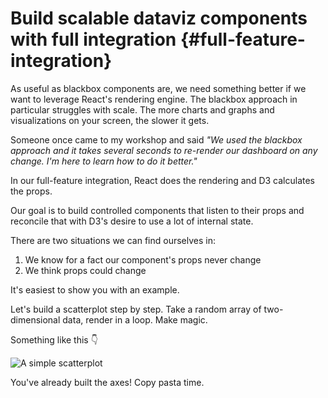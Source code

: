 # Build scalable dataviz components with full integration {#full-feature-integration}

As useful as blackbox components are, we need something better if we want to
leverage React's rendering engine. The blackbox approach in particular
struggles with scale. The more charts and graphs and visualizations on your
screen, the slower it gets.

Someone once came to my workshop and said _"We used the blackbox approach and
it takes several seconds to re-render our dashboard on any change. I'm here to
learn how to do it better."_

In our full-feature integration, React does the rendering and D3 calculates the
props.

Our goal is to build controlled components that listen to their props and
reconcile that with D3's desire to use a lot of internal state.

There are two situations we can find ourselves in:

1. We know for a fact our component's props never change
2. We think props could change

It's easiest to show you with an example.

Let's build a scatterplot step by step. Take a random array of two-dimensional
data, render in a loop. Make magic.

Something like this :point_down:

![A simple scatterplot](https://raw.githubusercontent.com/Swizec/react-d3js-es6-ebook/2018-version/manuscript/resources/images/2018/scatterplot.png)

You've already built the axes! Copy pasta time.